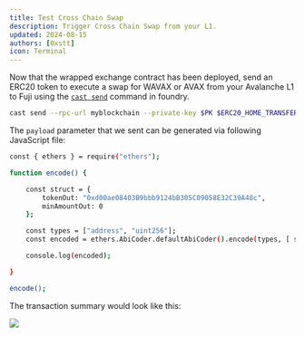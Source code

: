 ```yaml
---
title: Test Cross Chain Swap
description: Trigger Cross Chain Swap from your L1.
updated: 2024-08-15
authors: [0xstt]
icon: Terminal
---
```


Now that the wrapped exchange contract has been deployed, send an ERC20 token to execute a swap for WAVAX or AVAX from your Avalanche L1 to Fuji using the [`cast send`](https://book.getfoundry.sh/reference/cast/cast-send) command in foundry.

```bash
cast send --rpc-url myblockchain --private-key $PK $ERC20_HOME_TRANSFERER_C_CHAIN "sendAndCall((bytes32, address, address, bytes, uint256, uint256, address, address, address, uint256, uint256), uint256)" "(${C_CHAIN_BLOCKCHAIN_ID_HEX}, ${ERC20_TOKEN_REMOTE_SUBNET}, ${WRAPPED_EXCHANGE_ADDRESS}, 0x00000000000000000000000000000000000000000000000000000000000000000000000000000000000000000000000000000000000000000000000000000000, 2500000, 2000000, 0x0000000000000000000000000000000000000000, ${FUNDED_ADDRESS}, ${ERC20_HOME_TRANSFERER_C_CHAIN}, 0, 0)" 100000000000000000000
```

The ```payload``` parameter that we sent can be generated via following JavaScript file:

```bash
const { ethers } = require("ethers");

function encode() {

    const struct = {
        tokenOut: "0xd00ae08403B9bbb9124bB305C09058E32C39A48c",
        minAmountOut: 0
    };

    const types = ["address", "uint256"];
    const encoded = ethers.AbiCoder.defaultAbiCoder().encode(types, [ struct.tokenOut, struct.minAmountOut ]);

    console.log(encoded);

}

encode();
```

The transaction summary would look like this:

![](/course-images/interchain-token-transfer/cross-chain-swap-tx-receipt.png)